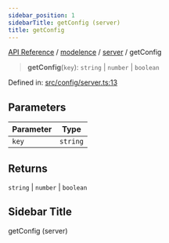 ```yaml
---
sidebar_position: 1
sidebarTitle: getConfig (server)
title: getConfig
---
```


[API Reference](/api-reference/modelence/server/functions/../../../index) / [modelence](/api-reference/modelence/server/functions/../../index) / [server](/api-reference/modelence/server/functions/../index) / getConfig

> **getConfig**(`key`): `string` \| `number` \| `boolean`

Defined in: [src/config/server.ts:13](https://github.com/modelence/modelence/blob/a1cb59344fac2bf473f8529d63492778a3f0ca41/packages/modelence/src/config/server.ts#L13)

## Parameters

| Parameter | Type |
| ------ | ------ |
| `key` | `string` |

## Returns

`string` \| `number` \| `boolean`

## Sidebar Title

getConfig (server)
